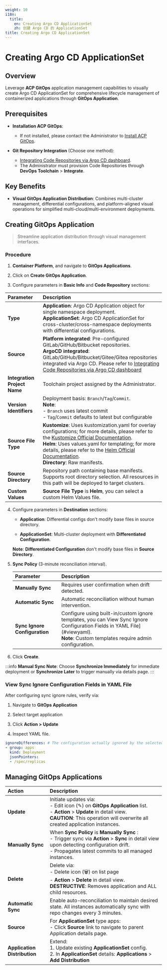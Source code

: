 ```yaml
---
weight: 10
i18n:
  title:
    en: Creating Argo CD ApplicationSet
    zh: 创建 Argo CD 的 ApplicationSet
title: Creating Argo CD ApplicationSet
---
```


# Creating Argo CD ApplicationSet

## Overview

Leverage **ACP GitOps** application management capabilities to visually create Argo CD ApplicationSet for comprehensive lifecycle management of containerized applications through **GitOps Application**.

## Prerequisites

- **Installation ACP GitOps**:
  - If not installed, please contact the Administrator to [Install ACP GitOps](/gitops/install_gitops/install_gitops_plugin.mdx).

- **Git Repository Integration** (Choose one method):
  - [Integrating Code Repositories via Argo CD dashboard](../../how_to/argocd_git.mdx).
  - The Administrator must provision Code Repositories through **DevOps Toolchain** > **Integrate**.

## Key Benefits

- **Visual GitOps Application Distribution**: Combines multi-cluster management, differential configurations, and platform-aligned visual operations for simplified multi-cloud/multi-environment deployments.

## Creating GitOps Application

> Streamline application distribution through visual management interfaces.

### Procedure

1. **Container Platform**, and navigate to **GitOps Applications**.

2. Click on **Create GitOps Application**.

3. Configure parameters in **Basic Info** and **Code Repository** sections:

| **Parameter** |  **Description**                                 |
|:--------------|:------------------------------------------------ |
| **Type**           | **Application**: Argo CD Application object for single namespace deployment. <br/> **ApplicationSet**: Argo CD ApplicationSet for cross-cluster/cross-namespace deployments with differential configurations.|
| **Source**         | **Platform integrated**: Pre-configured GitLab/GitHub/Bitbucket repositories. <br/> **ArgoCD integrated**: GitLab/GitHub/Bitbucket/Gitee/Gitea repositories integrated via Argo CD. Please refer to [Integrating Code Repositories via Argo CD dashboard](../../how_to/argocd_git.mdx)|
| **Integration Project Name** | Toolchain project assigned by the Administrator. |
| **Version Identifiers**   | Deployment basis: `Branch`/`Tag`/`Commit`.<br/>**Note**:<br/>- `Branch` uses latest commit<br/>- `Tag`/`Commit` defaults to latest but configurable |
| **Source File Type**    | **Kustomize**: Uses kustomization.yaml for overlay configurations; for more details, please refer to the [Kustomize Official Documentation](https://kubectl.docs.kubernetes.io/guides/). <br />**Helm**: Uses values.yaml for templating; for more details, please refer to the [Helm Official Documentation](https://helm.sh/docs/chart_template_guide/values_files/). <br />**Directory**: Raw manifests. |
| **Source Directory** | Repository path containing base manifests. Supports root directory selection. All resources in this path will be deployed to target clusters.|
| **Custom Values**     | **Source File Type** is **Helm**, you can select a custom Helm Values file.  |

4. Configure parameters in **Destination** sections:

   - **Application**: Differential configs don't modify base files in source directory.

   - **ApplicationSet**: Multi-cluster deployment with **Differentiated Configuration**.

   **Note**: **Differentiated Configuration** don't modify base files in **Source Directory**.

5. **Sync Policy** (3-minute reconciliation interval).

   | **Parameter** |  **Description**                                 |
   |:--------------|:------------------------------------------------ |
   | **Manually Sync**      | Requires user confirmation when drift detected.        |
   | **Automatic Sync**     | Automatic reconciliation without human intervention.   |
   | **Sync Ignore Configuration** | Configure using built-in/custom ignore templates, you can View Sync Ignore Configuration Fields in YAML File](#viewyaml).<br/> **Note**: Custom templates require admin configuration.  |

6. Click **Create**.

:::info
**Manual Sync Note**: Choose **Synchronize Immediately** for immediate deployment or **Synchronize Later** to trigger manually via details page.
:::

<a id="viewyaml" />

### View Sync Ignore Configuration Fields in YAML File

After configuring sync ignore rules, verify via:  

1. Navigate to **GitOps Application**

2. Select target application

3. Click **Action > Update**

4. Inspect YAML file.

```yaml
ignoreDifferences: # The configuration actually ignored by the selected custom synchronization ignore configuration template
- group: apps
  kind: Deployment
  jsonPointers:
  - /spec/replicas
```

## Managing GitOps Applications

| **Action** |  **Description**                                 |
|:--------------|:------------------------------------------------ |
| **Update** | Initiate updates via:<br/>- Edit icon (✎) on **GitOps Application** list. <br/>- **Action** > **Update** in detail view. <br/>**CAUTION**: This operation will overwrite all created application instances. |
| **Manually Sync** | When **Sync Policy** is **Manually Sync** :<br/> - Trigger sync via **Action** > **Sync** in detail view upon detecting configuration drift.<br/> - Propagates latest commits to all managed instances.|
| **Delete**     | Delete via: <br/> - Delete icon (🗑) on list page<br/> - **Action** > **Delete** in detail view. <br/> **DESTRUCTIVE**: Removes application and ALL child resources.  |
| **Automatic Sync** | Enable auto-reconciliation to maintain desired state. All instances automatically sync with repo changes every 3 minutes.  |
| **Source** | For **ApplicationSet** type apps:<br/> - Click **Source** link to navigate to parent Application details page. |
| **Application Distribution** | Extend:<br/>1. Update existing **ApplicationSet** config. <br/>2. In **ApplicationSet** details: **Applications** > **Add Distribution** |
